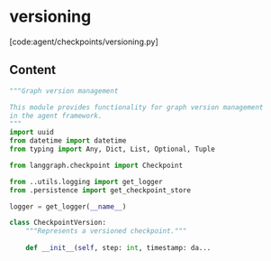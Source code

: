 # versioning

[code:agent/checkpoints/versioning.py]

## Content

```python
"""Graph version management

This module provides functionality for graph version management
in the agent framework.
"""
import uuid
from datetime import datetime
from typing import Any, Dict, List, Optional, Tuple

from langgraph.checkpoint import Checkpoint

from ..utils.logging import get_logger
from .persistence import get_checkpoint_store

logger = get_logger(__name__)

class CheckpointVersion:
    """Represents a versioned checkpoint."""
    
    def __init__(self, step: int, timestamp: da...
```
